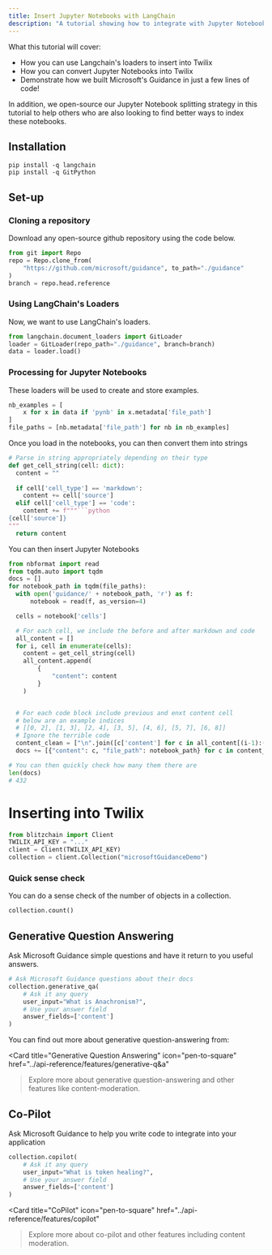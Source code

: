 ```yaml
---
title: Insert Jupyter Notebooks with LangChain
description: "A tutorial showing how to integrate with Jupyter Notebook documentation with Twilix"
---
```


What this tutorial will cover:

- How you can use Langchain's loaders to insert into Twilix
- How you can convert Jupyter Notebooks into Twilix
- Demonstrate how we built Microsoft's Guidance in just a few lines of code!

In addition, we open-source our Jupyter Notebook splitting strategy in
this tutorial to help others who are also looking to find better
ways to index these notebooks.

## Installation

```
pip install -q langchain
pip install -q GitPython
```

## Set-up 
### Cloning a repository

Download any open-source github repository using the code below.

```python
from git import Repo
repo = Repo.clone_from(
    "https://github.com/microsoft/guidance", to_path="./guidance"
)
branch = repo.head.reference
```

### Using LangChain's Loaders
Now, we want to use LangChain's loaders.

```python
from langchain.document_loaders import GitLoader
loader = GitLoader(repo_path="./guidance", branch=branch)
data = loader.load()
```

### Processing for Jupyter Notebooks

These loaders will be used to create and store examples. 

```python
nb_examples = [
    x for x in data if 'pynb' in x.metadata['file_path']
]
file_paths = [nb.metadata['file_path'] for nb in nb_examples]
```

Once you load in the notebooks, you can then convert them into strings
```python
# Parse in string appropriately depending on their type
def get_cell_string(cell: dict):
  content = ""
  
  if cell['cell_type'] == 'markdown':
    content += cell['source']
  elif cell['cell_type'] == 'code':
    content += f"""```python
{cell['source']}
"""
  return content
```

You can then insert Jupyter Notebooks

```python
from nbformat import read
from tqdm.auto import tqdm
docs = []
for notebook_path in tqdm(file_paths):
  with open('guidance/' + notebook_path, 'r') as f:
      notebook = read(f, as_version=4)

  cells = notebook['cells']

  # For each cell, we include the before and after markdown and code
  all_content = []
  for i, cell in enumerate(cells):
    content = get_cell_string(cell)
    all_content.append(
        {
            "content": content
        }
    )


  # For each code block include previous and enxt content cell
  # below are an example indices
  # [[0, 2], [1, 3], [2, 4], [3, 5], [4, 6], [5, 7], [6, 8]]
  # Ignore the terrible code 
  content_clean = ["\n".join([c['content'] for c in all_content[(i-1):(i + 1)]])for i in range(1, len(all_content))]
  docs += [{"content": c, "file_path": notebook_path} for c in content_clean]

# You can then quickly check how many them there are 
len(docs)
# 432
```

# Inserting into Twilix

<Snippet file="installation.mdx" />
<Snippet file="installation-python.mdx" />

```python
from blitzchain import Client
TWILIX_API_KEY = "..."
client = Client(TWILIX_API_KEY)
collection = client.Collection("microsoftGuidanceDemo")
```

### Quick sense check

You can do a sense check of the number of objects in a collection.

```python
collection.count()
```

## Generative Question Answering

Ask Microsoft Guidance simple questions and have it return to you useful answers.

```python
# Ask Microsoft Guidance questions about their docs
collection.generative_qa(
    # Ask it any query
    user_input="What is Anachronism?",
    # Use your answer field
    answer_fields=['content']
)
```

You can find out more about generative question-answering from:

<Card
    title="Generative Question Answering"
    icon="pen-to-square"
    href="../api-reference/features/generative-q&a"
>Explore more about generative question-answering and other features like content-moderation.</Card>

## Co-Pilot

Ask Microsoft Guidance to help you write code to integrate into your application

```python
collection.copilot(
    # Ask it any query
    user_input="What is token healing?",
    # Use your answer field
    answer_fields=['content']
)
```

<Card
    title="CoPilot"
    icon="pen-to-square"
    href="../api-reference/features/copilot"
>Explore more about co-pilot and other features including content moderation.</Card>
